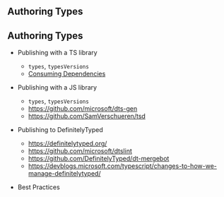 ## Authoring Types

<!-- header: "" -->

## Authoring Types

<!-- header: "Authoring Types" -->

- Publishing with a TS library

  - `types`, `typesVersions`
  - [Consuming Dependencies](https://www.typescriptlang.org/docs/handbook/declaration-files/library-structures.html#consuming-dependencies)

- Publishing with a JS library

  - `types`, `typesVersions`
  - https://github.com/microsoft/dts-gen
  - https://github.com/SamVerschueren/tsd

- Publishing to DefinitelyTyped

  - https://definitelytyped.org/
  - https://github.com/microsoft/dtslint
  - https://github.com/DefinitelyTyped/dt-mergebot
  - https://devblogs.microsoft.com/typescript/changes-to-how-we-manage-definitelytyped/

- Best Practices
